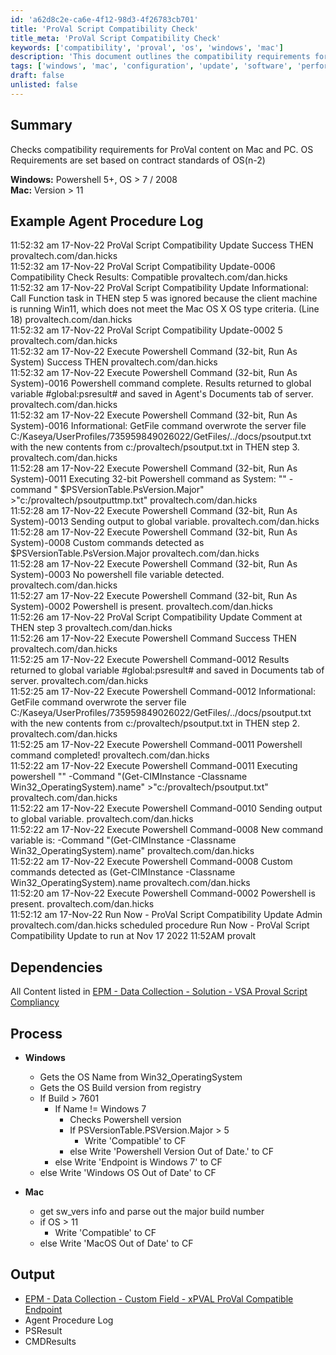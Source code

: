 ```yaml
---
id: 'a62d8c2e-ca6e-4f12-98d3-4f26783cb701'
title: 'ProVal Script Compatibility Check'
title_meta: 'ProVal Script Compatibility Check'
keywords: ['compatibility', 'proval', 'os', 'windows', 'mac']
description: 'This document outlines the compatibility requirements for ProVal content on Mac and PC, detailing the necessary OS versions and Powershell requirements for successful execution. It includes example logs from agent procedures, dependencies, and the processing steps involved in determining compatibility.'
tags: ['windows', 'mac', 'configuration', 'update', 'software', 'performance']
draft: false
unlisted: false
---
```

## Summary

Checks compatibility requirements for ProVal content on Mac and PC. OS Requirements are set based on contract standards of OS(n-2)

**Windows:** Powershell 5+, OS > 7 / 2008  
**Mac:** Version > 11

## Example Agent Procedure Log

11:52:32 am 17-Nov-22   ProVal Script Compatibility Update   Success THEN   provaltech.com/dan.hicks  
11:52:32 am 17-Nov-22   ProVal Script Compatibility Update-0006   Compatibility Check Results: Compatible   provaltech.com/dan.hicks  
11:52:32 am 17-Nov-22   ProVal Script Compatibility Update   Informational: Call Function task in THEN step 5 was ignored because the client machine is running Win11, which does not meet the Mac OS X OS type criteria. (Line 18)   provaltech.com/dan.hicks  
11:52:32 am 17-Nov-22   ProVal Script Compatibility Update-0002   5   provaltech.com/dan.hicks  
11:52:32 am 17-Nov-22   Execute Powershell Command (32-bit, Run As System)   Success THEN   provaltech.com/dan.hicks  
11:52:32 am 17-Nov-22   Execute Powershell Command (32-bit, Run As System)-0016   Powershell command complete. Results returned to global variable #global:psresult# and saved in Agent's Documents tab of server.   provaltech.com/dan.hicks  
11:52:32 am 17-Nov-22   Execute Powershell Command (32-bit, Run As System)-0016   Informational: GetFile command overwrote the server file C:/Kaseya/UserProfiles/735959849026022/GetFiles/../docs/psoutput.txt with the new contents from c:/provaltech/psoutput.txt in THEN step 3.   provaltech.com/dan.hicks  
11:52:28 am 17-Nov-22   Execute Powershell Command (32-bit, Run As System)-0011   Executing 32-bit Powershell command as System: "" -command " $PSVersionTable.PsVersion.Major" >"c:/provaltech/psoutputtmp.txt"   provaltech.com/dan.hicks  
11:52:28 am 17-Nov-22   Execute Powershell Command (32-bit, Run As System)-0013   Sending output to global variable.   provaltech.com/dan.hicks  
11:52:28 am 17-Nov-22   Execute Powershell Command (32-bit, Run As System)-0008   Custom commands detected as $PSVersionTable.PsVersion.Major   provaltech.com/dan.hicks  
11:52:28 am 17-Nov-22   Execute Powershell Command (32-bit, Run As System)-0003   No powershell file variable detected.   provaltech.com/dan.hicks  
11:52:27 am 17-Nov-22   Execute Powershell Command (32-bit, Run As System)-0002   Powershell is present.   provaltech.com/dan.hicks  
11:52:26 am 17-Nov-22   ProVal Script Compatibility Update   Comment at THEN step 3   provaltech.com/dan.hicks  
11:52:26 am 17-Nov-22   Execute Powershell Command   Success THEN   provaltech.com/dan.hicks  
11:52:25 am 17-Nov-22   Execute Powershell Command-0012   Results returned to global variable #global:psresult# and saved in Documents tab of server.   provaltech.com/dan.hicks  
11:52:25 am 17-Nov-22   Execute Powershell Command-0012   Informational: GetFile command overwrote the server file C:/Kaseya/UserProfiles/735959849026022/GetFiles/../docs/psoutput.txt with the new contents from c:/provaltech/psoutput.txt in THEN step 2.   provaltech.com/dan.hicks  
11:52:25 am 17-Nov-22   Execute Powershell Command-0011   Powershell command completed!   provaltech.com/dan.hicks  
11:52:22 am 17-Nov-22   Execute Powershell Command-0011   Executing powershell "" -Command "(Get-CIMInstance -Classname Win32_OperatingSystem).name" >"c:/provaltech/psoutput.txt"   provaltech.com/dan.hicks  
11:52:22 am 17-Nov-22   Execute Powershell Command-0010   Sending output to global variable.   provaltech.com/dan.hicks  
11:52:22 am 17-Nov-22   Execute Powershell Command-0008   New command variable is: -Command "(Get-CIMInstance -Classname Win32_OperatingSystem).name"   provaltech.com/dan.hicks  
11:52:22 am 17-Nov-22   Execute Powershell Command-0008   Custom commands detected as (Get-CIMInstance -Classname Win32_OperatingSystem).name   provaltech.com/dan.hicks  
11:52:20 am 17-Nov-22   Execute Powershell Command-0002   Powershell is present.   provaltech.com/dan.hicks  
11:52:12 am 17-Nov-22   Run Now - ProVal Script Compatibility Update   Admin provaltech.com/dan.hicks scheduled procedure Run Now - ProVal Script Compatibility Update to run at Nov 17 2022 11:52AM   provalt

## Dependencies

All Content listed in [EPM - Data Collection - Solution - VSA Proval Script Compliancy](https://proval.itglue.com/DOC-5078775-11409315) 

## Process

- **Windows**
  - Gets the OS Name from Win32_OperatingSystem
  - Gets the OS Build version from registry
  - If Build > 7601
    - If Name != Windows 7
      - Checks Powershell version
      - If PSVersionTable.PSVersion.Major > 5
        - Write 'Compatible' to CF
      - else Write 'Powershell Version Out of Date.' to CF
    - else Write 'Endpoint is Windows 7' to CF
  - else Write 'Windows OS Out of Date' to CF

- **Mac**
  - get sw_vers info and parse out the major build number
  - if OS > 11
    - Write 'Compatible' to CF
  - else Write 'MacOS Out of Date' to CF

## Output

- [EPM - Data Collection - Custom Field - xPVAL ProVal Compatible Endpoint](https://proval.itglue.com/DOC-5078775-11409312) 
- Agent Procedure Log
- PSResult
- CMDResults












